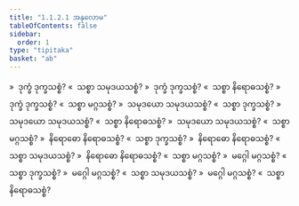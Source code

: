 ```yaml
---
title: "1.1.2.1 အနုလောမ"
tableOfContents: false
sidebar:
  order: 1
type: "tipitaka"
basket: "ab"
---
```



<DynamicBreadcrumb />

<Division number="4">

<Paragraph number="19">
»  ဒုက္ခံ ဒုက္ခသစ္စံ?
</Paragraph>

<Paragraph number="20">
«  သစ္စာ သမုဒယသစ္စံ?
</Paragraph>

<Paragraph number="21">
»  ဒုက္ခံ ဒုက္ခသစ္စံ?
</Paragraph>

<Paragraph number="22">
«  သစ္စာ နိရောဓသစ္စံ?
</Paragraph>

<Paragraph number="23">
»  ဒုက္ခံ ဒုက္ခသစ္စံ?
</Paragraph>

<Paragraph number="24">
«  သစ္စာ မဂ္ဂသစ္စံ?
</Paragraph>

<Paragraph number="25">
»  သမုဒယော သမုဒယသစ္စံ?
</Paragraph>

<Paragraph number="26">
«  သစ္စာ ဒုက္ခသစ္စံ?
</Paragraph>

<Paragraph number="27">
»  သမုဒယော သမုဒယသစ္စံ?
</Paragraph>

<Paragraph number="28">
«  သစ္စာ နိရောဓသစ္စံ?
</Paragraph>

<Paragraph number="29">
»  သမုဒယော သမုဒယသစ္စံ?
</Paragraph>

<Paragraph number="30">
«  သစ္စာ မဂ္ဂသစ္စံ?
</Paragraph>

<Paragraph number="31">
»  နိရောဓော နိရောဓသစ္စံ?
</Paragraph>

<Paragraph number="32">
«  သစ္စာ ဒုက္ခသစ္စံ?
</Paragraph>

<Paragraph number="33">
»  နိရောဓော နိရောဓသစ္စံ?
</Paragraph>

<Paragraph number="34">
«  သစ္စာ သမုဒယသစ္စံ?
</Paragraph>

<Paragraph number="35">
»  နိရောဓော နိရောဓသစ္စံ?
</Paragraph>

<Paragraph number="36">
«  သစ္စာ မဂ္ဂသစ္စံ?
</Paragraph>

<Paragraph number="37">
»  မဂ္ဂေါ မဂ္ဂသစ္စံ?
</Paragraph>

<Paragraph number="38">
«  သစ္စာ ဒုက္ခသစ္စံ?
</Paragraph>

<Paragraph number="39">
»  မဂ္ဂေါ မဂ္ဂသစ္စံ?
</Paragraph>

<Paragraph number="40">
«  သစ္စာ သမုဒယသစ္စံ?
</Paragraph>

<Paragraph number="41">
»  မဂ္ဂေါ မဂ္ဂသစ္စံ?
</Paragraph>

<Paragraph number="42">
«  သစ္စာ နိရောဓသစ္စံ?
</Paragraph>
</Division>